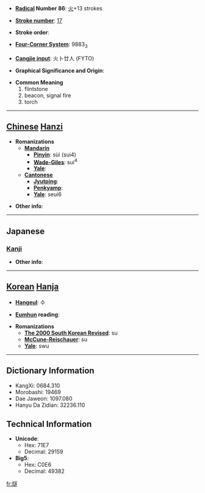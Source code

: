 * '''[[Wiktionary:Chinese radical index| Radical]] Number 86''': [[Wiktionary:Chinese radical index 火|火]]+13 strokes

* '''[[Wiktionary:Chinese total strokes index|Stroke number]]''': [[Wiktionary:Chinese total strokes index 17|17]]

* '''Stroke order''': 

* '''[[Wiktionary:Chinese four corner index|Four-Corner System]]''': 9883<sub>3</sub>

* '''[[Wiktionary:Chinese Cangjie index|Cangjie input]]''': 火卜廿人 (FYTO)

* '''Graphical Significance and Origin''': 

* '''Common Meaning'''
*#flintstone
*# beacon, signal fire
*# torch


----

== [[Chinese]] [[Hanzi]] ==

* '''Romanizations'''
** '''[[Mandarin]]'''
*** '''[[Pinyin]]''': sùi (sui4)
*** '''[[Wade-Giles]]''': sui<sup>4</sup>
*** '''[[Yale]]''': 
** '''[[Cantonese]]'''
*** '''[[Jyutping]]''':
*** '''[[Penkyamp]]''': 
*** '''[[Yale]]''': seui6

* '''Other info''': 

----

==Japanese==
===[[Kanji]]===
{{kanji|on readings=[[すい]] (sui)|kun readings=[[ひうち]] (hiuchi), [[のろし]] (noroshi)}}

* '''Other info''':  

----

== [[Korean]] [[Hanja]] ==

* '''[[Hangeul]]''': 수

* '''[[Eumhun]] reading''': 

* '''Romanizations'''
** '''[[The 2000 South Korean Revised Romanization|The 2000 South Korean Revised]]''': su
** '''[[McCune-Reischauer]]''': su
** '''[[Yale]]''': swu

----

== Dictionary Information ==

* KangXi: 0684.310
* Morobashi: 19469
* Dae Jaweon: 1097.080
* Hanyu Da Zidian: 32236.110

== Technical Information ==

* '''Unicode''':
** Hex: 71E7
** Decimal: 29159
* '''Big5''':
** Hex: C0E6
** Decimal: 49382

[[fr:燧]]